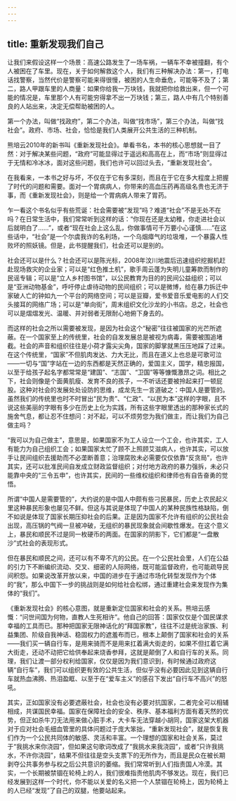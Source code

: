 ```yaml
---
---
---
```

title: 重新发现我们自己
---







让我们来假设这样一个场景：高速公路发生了一场车祸，一辆车不幸被撞翻，有个人被困在了车里。现在，关于如何解救这个人，我们有三种解决办法：第一，打电话找警察，当然代价是警察可能来得很慢，被困的人生命垂危，可能等不及了；第二，路人甲跟车里的人商量：如果你给我一万块钱，我就把你给救出来，但一个可能的情况是，车里那个人有可能穷得拿不出一万块钱；第三，路人中有几个特别善良的人站出来，决定无偿帮助被困的人。

第一个办法，叫做“找政府”，第二个办法，叫做“找市场”，第三个办法，叫做“找社会”。政府、市场、社会，恰恰是我们人类展开公共生活的三种机制。

熊培云2010年的新书叫《重新发现社会》。单看书名，本书的核心思想就一目了然：对于解决某些问题，“政府”可能显得过于遥远和高高在上，而“市场”则显得过于无情和冷冰冰，面对这些问题，我们也许可以回过头去，“重新发现社会”。

在我看来，一本书之好与坏，不仅在于它有多深刻，而且在于它在多大程度上把握了时代的问题和需要。面对一个胃病病人，你带来的高血压药再高级名贵也无济于事，而《重新发现社会》，则是给一个胃病病人带来了胃药。

乍一看这个书名似乎有些荒诞：社会需要被“发现”吗？难道“社会”不是无处不在吗？在日常生活中，我们常常听到这样的话：“你现在还是太幼稚，你走进社会以后就明白了……”，或者“现在社会上这么乱，你做事情可千万要小心谨慎……”在这些话中，“社会”是一个尔虞我诈的名利场，一个乌烟瘴气的垃圾堆，一个暴露人性败坏的照妖镜。但是，此书提醒我们，社会还可以是别的。

社会还可以是什么？社会还可以是陈光标，2008年汶川地震后迅速组织挖掘机赶赴现场救灾的企业家；可以是“红色推土机”，歌手周云蓬为失明儿童筹款而制作的民谣专辑；可以是“立人乡村图书馆”，以公民教育为目的的民间公益组织；可以是“亚洲动物基金”，呼吁停止虐待动物的民间组织；可以是微博，给在暴力拆迁中家破人亡的钟如九一个平台的网络空间；可以是豆瓣，爱书爱音乐爱电影的人们交头接耳的网络广场；可以是“单向街”，周末组织文化沙龙的小书店。总之，社会也可以是熠熠发光、温暖、并对弱者无限耐心地俯下身去的。

而这样的社会之所以需要被发现，是因为社会这个“秘密”往往被国家的光芒所遮蔽。在一个国家至上的传统里，社会的自发发展总是被视为病毒，需要被围追堵截。社会的声音和组织往往是小荷才露尖尖角，国家的脚掌就黑压压地踩了过来。在这个传统里，“国家”不但肌肉发达、力大无比，而且在道义上也总是可歌可泣——一切与“国”字站在一边的东西都是天然正确的，爱国主义，国学，精忠报国，以至于给孩子起名字都常常是“建国”、“志国”、“卫国”等等慷慨激昂之词。相比之下，社会则像是个面黄肌瘦、发育不良的孩子，一不听话还要被拎起来打一顿屁股。这种对社会的发展处处设防的思维，成龙先生一言道破之：中国人是要管的。虽然我们的传统里也时不时冒出“民为贵”、“仁政”、“以民为本”这样的字眼，且不说这些美丽的字眼有多少在历史上化为实践，所有这些字眼里透出的那种家长式的施舍气息，都让忍不住想问：对不起，可以不烦劳您为我们做主，而让我们为自己做主吗？

“我可以为自己做主”，意思是，如果国家不为工人设立一个工会，也许其实，工人有能力为自己组织工会；如果国家太忙了顾不上照顾艾滋病人，也许其实，可以放手让民间组织去援助而不必垄断善意；治理腐败未必需要仅仅依靠“反贪局”，也许其实，还可以批准民间自发成立财政监督组织；对付地方政府的暴力强拆，未必只能靠中央的“三令五申”，也许其实，民间的一些维权组织和律师也有自告奋勇的觉悟。

所谓“中国人是需要管的”，大约说的是中国人中颇有些刁民暴民，历史上农民起义里这种暴民形象也屡见不鲜。但这与其说是体现了中国人的某种民族性格缺陷，倒不如说是体现了国家长期压抑社会的后果。正是因为国家不允许有组织的公民社会出现，高压锅的气阀一旦被冲破，无组织的暴民现象就会间歇性爆发。在这个意义上，暴民和顺民不过是同一枚硬币的两面。在国家的阴影下，它们都是“一盘散沙”式社会的表现形式。

但在暴民和顺民之间，还可以有不卑不亢的公民。在一个公民社会里，人们在公益的引力下不断编织流动、交叉、细密的人际网络，既可能监督政府，也可能疏导民间积怨。如果说改革开放以来，中国的进步在于通过市场化转型发现作为个体的“我”，那么中国下一步的挑战则是如何给社会松绑，通过重建社会来发现作为集体的“我们”。

《重新发现社会》的核心意图，就是重新定位国家和社会的关系。熊培云感慨：“问世间国为何物，直教人生死相许”。他自己的回答：国家仅仅是个国民谋求幸福的工具而已。那种把国家无限神话化的“拜国家教”，往往不过是统治家族、利益集团、阶级自我神话、稳固权力的遮羞布而已，根本上颠倒了国家和社会的关系——我们买一辆自行车，是用来骑而不是用来扛着满大街走的，如果不但扛着它满大街走，还动不动把它给供奉起来烧香参拜，这就是颠倒了人和自行车的关系。同理，我们让渡一部分权利给国家，仅仅是因为我们意识到，有时候通过政府这辆“自行车”，我们可以组织更有效的公共生活，但似乎没有必要因此见到这辆自行车就热血沸腾、热泪盈眶、以至于在“爱车主义”的感召下发出“自行车不高兴”的怒吼。

其实，正如国家没有必要遮蔽社会，社会也没有必要对抗国家，二者完全可以相辅相成，共谋国民幸福。国家在保障社会的安全、秩序、基本福利方面有着天然的优势，但正如杀牛刀无法用来做心脏手术，大卡车无法穿越小胡同，国家这架大机器对于应对社会毛细血管里的具体问题过于庞大笨拙，“重新发现社会”，就是恢复我们作为一个公民共同体的敏感、灵活和丰富。一个理想的国家和社会关系，莫过于“我挑水来你浇园”，但如果这句歌词改成了“我挑水来我浇园”，或者“只许我挑水，不许你浇园”，结果不但往往是空头支票下的无所作为，而且是民众在被长期剥夺公共事务参与权之后公共意识的萎缩。我们常常听到人们指责国人冷漠。其实，一个长期被禁锢在轮椅上的人，我们很难指责他肌肉不够发达。现在，我们已经发展到这样一个时代，你不能以关爱的名义把一个人禁锢在轮椅上，因为轮椅上的人已经“发现”了自己的双腿，他要站起来。